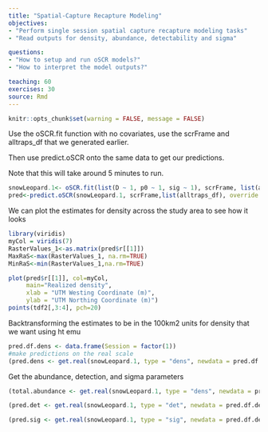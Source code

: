 ```yaml
---
title: "Spatial-Capture Recapture Modeling"
objectives:
- "Perform single session spatial capture recapture modeling tasks"
- "Read outputs for density, abundance, detectability and sigma"

questions: 
- "How to setup and run oSCR models?"
- "How to interpret the model outputs?"

teaching: 60
exercises: 30
source: Rmd
---
```


```r
knitr::opts_chunk$set(warning = FALSE, message = FALSE) 
```



Use the oSCR.fit function with no covariates, use the scrFrame and alltraps_df that we generated earlier.

Then use predict.oSCR onto the same data to get our predictions. 

Note that this will take around 5 minutes to run.

```r
snowLeopard.1<- oSCR.fit(list(D ~ 1, p0 ~ 1, sig ~ 1), scrFrame, list(alltraps_df))
pred<-predict.oSCR(snowLeopard.1, scrFrame,list(alltraps_df), override.trim =TRUE )
```


We can plot the estimates for density across the study area to see how it looks
```r
library(viridis)
myCol = viridis(7)
RasterValues_1<-as.matrix(pred$r[[1]])
MaxRaS<-max(RasterValues_1, na.rm=TRUE)
MinRaS<-min(RasterValues_1,na.rm=TRUE)

plot(pred$r[[1]], col=myCol,
     main="Realized density",
     xlab = "UTM Westing Coordinate (m)", 
     ylab = "UTM Northing Coordinate (m)")
points(tdf2[,3:4], pch=20)
```


Backtransforming the estimates to be in the 100km2 units for density that we want using ht emu
```r
pred.df.dens <- data.frame(Session = factor(1))
#make predictions on the real scale
(pred.dens <- get.real(snowLeopard.1, type = "dens", newdata = pred.df.dens, d.factor = multiplicationfactor))
```

Get the abundance, detection, and sigma parameters
```r
(total.abundance <- get.real(snowLeopard.1, type = "dens", newdata = pred.df.dens, d.factor=nrow(snowLeopard.1$ssDF[[1]])))
```

```r
(pred.det <- get.real(snowLeopard.1, type = "det", newdata = pred.df.dens))
```

```r
(pred.sig <- get.real(snowLeopard.1, type = "sig", newdata = pred.df.dens))
```
